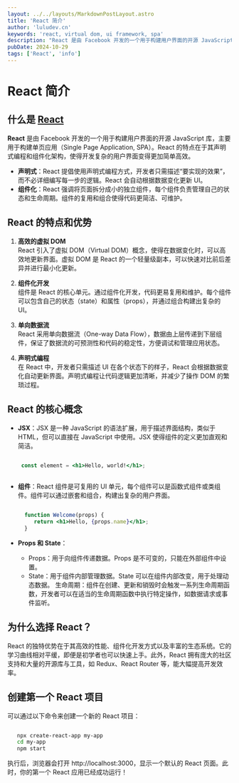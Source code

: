 ```yaml
---
layout: ../../layouts/MarkdownPostLayout.astro
title: 'React 简介'
author: 'luludev.cn'
keywords: 'react, virtual dom, ui framework, spa'
description: "React 是由 Facebook 开发的一个用于构建用户界面的开源 JavaScript 库，主要用于构建单页应用（Single Page Application, SPA）"
pubDate: 2024-10-29
tags: ['React', 'info']
---
```


# React 简介

## 什么是 [React](https://react.dev/)

**React** 是由 Facebook 开发的一个用于构建用户界面的开源 JavaScript 库，主要用于构建单页应用（Single Page Application, SPA）。React 的特点在于其声明式编程和组件化架构，使得开发复杂的用户界面变得更加简单高效。

- **声明式**：React 提倡使用声明式编程方式，开发者只需描述“要实现的效果”，而不必详细编写每一步的逻辑。React 会自动根据数据变化更新 UI。
- **组件化**：React 强调将页面拆分成小的独立组件，每个组件负责管理自己的状态和生命周期。组件的复用和组合使得代码更简洁、可维护。

## React 的特点和优势

1. **高效的虚拟 DOM**  
   React 引入了虚拟 DOM（Virtual DOM）概念，使得在数据变化时，可以高效地更新界面。虚拟 DOM 是 React 的一个轻量级副本，可以快速对比前后差异并进行最小化更新。

2. **组件化开发**  
   组件是 React 的核心单元。通过组件化开发，代码更易复用和维护。每个组件可以包含自己的状态（state）和属性（props），并通过组合构建出复杂的 UI。

3. **单向数据流**  
   React 采用单向数据流（One-way Data Flow），数据由上层传递到下层组件，保证了数据流的可预测性和代码的稳定性，方便调试和管理应用状态。

4. **声明式编程**  
   在 React 中，开发者只需描述 UI 在各个状态下的样子，React 会根据数据变化自动更新界面。声明式编程让代码逻辑更加清晰，并减少了操作 DOM 的繁琐过程。

## React 的核心概念

- **JSX**：JSX 是一种 JavaScript 的语法扩展，用于描述界面结构，类似于 HTML，但可以直接在 JavaScript 中使用。JSX 使得组件的定义更加直观和简洁。
  
  ```jsx

   const element = <h1>Hello, world!</h1>;
   
  ```

- **组件**：React 组件是可复用的 UI 单元，每个组件可以是函数式组件或类组件。组件可以通过嵌套和组合，构建出复杂的用户界面。

    ```jsx

      function Welcome(props) {
         return <h1>Hello, {props.name}</h1>;
      }

    ```
- **Props 和 State**：

    - Props：用于向组件传递数据。Props 是不可变的，只能在外部组件中设置。
    - State：用于组件内部管理数据。State 可以在组件内部改变，用于处理动态数据。
    生命周期：组件在创建、更新和销毁时会触发一系列生命周期函数，开发者可以在适当的生命周期函数中执行特定操作，如数据请求或事件监听。

## 为什么选择 React？
React 的独特优势在于其高效的性能、组件化开发方式以及丰富的生态系统。它的学习曲线相对平缓，即便是初学者也可以快速上手。此外，React 拥有庞大的社区支持和大量的开源库与工具，如 Redux、React Router 等，能大幅提高开发效率。

## 创建第一个 React 项目
可以通过以下命令来创建一个新的 React 项目：

```bash

   npx create-react-app my-app
   cd my-app
   npm start

```
执行后，浏览器会打开 http://localhost:3000，显示一个默认的 React 页面。此时，你的第一个 React 应用已经成功运行！
